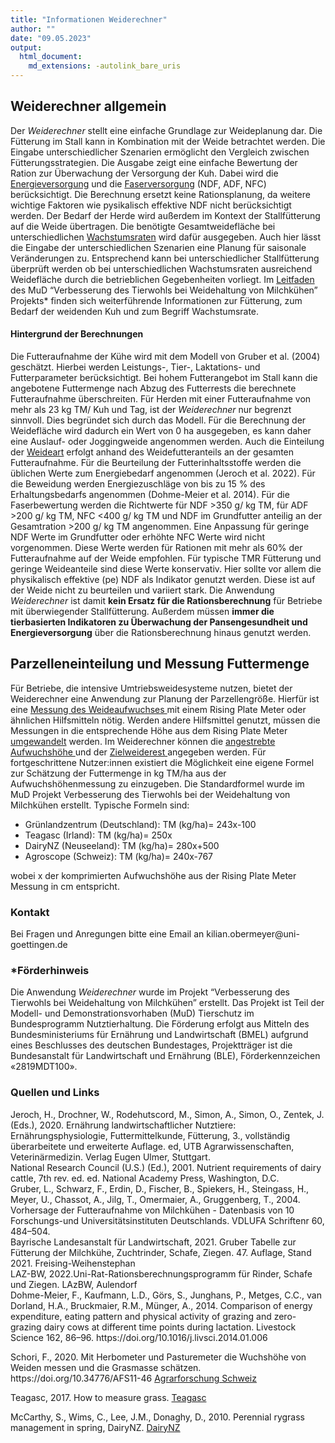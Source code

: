 ```yaml
---
title: "Informationen Weiderechner"
author: ""
date: "09.05.2023"
output:
  html_document:
    md_extensions: -autolink_bare_uris
---
```



## Weiderechner allgemein
Der *Weiderechner* stellt eine einfache Grundlage zur Weideplanung dar. Die Fütterung im Stall kann in Kombination mit der Weide betrachtet werden. Die Eingabe unterschiedlicher Szenarien ermöglicht den Vergleich zwischen Fütterungsstrategien. Die Ausgabe zeigt eine einfache Bewertung der Ration zur Überwachung der Versorgung der Kuh. Dabei wird die <a href="https://www.gruenlandzentrum.org/Weideleitfaden/#3_Energieversorgung" target="_blank">Energieversorgung</a> und die <a href="https://www.gruenlandzentrum.org/Weideleitfaden/#22_Strukturwirksamkeit_und_Verdaulichkeit" target="_blank">Faserversorgung</a> (NDF, ADF, NFC) berücksichtigt. Die Berechnung ersetzt keine Rationsplanung, da weitere wichtige Faktoren wie pysikalisch effektive NDF nicht berücksichtigt werden.
Der Bedarf der Herde wird außerdem im Kontext der Stallfütterung auf die Weide übertragen. Die benötigte Gesamtweidefläche bei unterschiedlichen  <a href="https://www.gruenlandzentrum.org/Weideleitfaden/#51_Berechnung_der_noetigen_Weideflaeche" target="_blank">Wachstumsraten</a> wird dafür ausgegeben. Auch hier lässt die Eingabe der unterschiedlichen Szenarien eine Planung für saisonale Veränderungen zu. Entsprechend kann bei unterschiedlicher Stallfütterung überprüft werden ob bei unterschiedlichen Wachstumsraten ausreichend Weidefläche durch die betrieblichen Gegebenheiten vorliegt. 
Im <a href="https://www.gruenlandzentrum.org/Weideleitfaden/" target="_blank">Leitfaden</a> des MuD “Verbesserung des Tierwohls bei Weidehaltung von Milchkühen”  Projekts* finden sich weiterführende Informationen zur Fütterung, zum Bedarf der weidenden Kuh und zum Begriff Wachstumsrate.

#### Hintergrund der Berechnungen
Die Futteraufnahme der Kühe wird mit dem Modell von Gruber et al. (2004) geschätzt. Hierbei werden Leistungs-, Tier-, Laktations- und Futterparameter berücksichtigt. Bei hohem Futterangebot im Stall kann die angebotene Futtermenge nach Abzug des Futterrests die berechnete Futteraufnahme überschreiten. Für Herden mit einer Futteraufnahme von mehr als 23 kg TM/ Kuh und Tag, ist der *Weiderechner* nur begrenzt sinnvoll.  Dies begründet sich durch das Modell. Für die Berechnung der Weidefläche wird dadurch ein Wert von 0 ha ausgegeben, es kann daher eine Auslauf- oder Joggingweide angenommen werden. Auch die Einteilung der <a href="https://www.gruenlandzentrum.org/Weideleitfaden/#1_Weidehaltung_und_Tierwohl_%E2%80%93_eine_Uebersicht" target="_blank"> Weideart</a> erfolgt anhand des Weidefutteranteils an der gesamten Futteraufnahme. Für die Beurteilung der Futterinhaltsstoffe werden die üblichen Werte zum Energiebedarf angenommen (Jeroch et al. 2022). Für die Beweidung werden Energiezuschläge von bis zu 15 % des Erhaltungsbedarfs angenommen (Dohme-Meier et al. 2014). Für die Faserbewertung werden die Richtwerte für NDF >350 g/ kg TM, für ADF >200 g/ kg TM, NFC <400 g/ kg TM und NDF im Grundfutter anteilig an der Gesamtration >200 g/ kg TM angenommen. Eine Anpassung für geringe NDF Werte im Grundfutter oder erhöhte NFC Werte wird nicht vorgenommen. Diese Werte werden für Rationen mit mehr als 60% der Futteraufnahme auf der Weide empfohlen. Für typische TMR Fütterung und geringe Weideanteile sind diese Werte konservativ. Hier sollte vor allem die physikalisch effektive (pe) NDF als Indikator genutzt werden. Diese ist auf der Weide nicht zu beurteilen und variiert stark. Die Anwendung *Weiderechner* ist damit **kein Ersatz für die Rationsberechnung** für Betriebe mit überwiegender Stallfütterung. Außerdem müssen **immer die tierbasierten Indikatoren zu Überwachung der Pansengesundheit und Energieversorgung** über die Rationsberechnung hinaus genutzt werden. 

## Parzelleneinteilung und Messung Futtermenge
Für Betriebe, die intensive Umtriebsweidesysteme nutzen, bietet der Weiderechner eine Anwendung zur Planung der Parzellengröße. Hierfür ist eine <a href="https://www.gruenlandzentrum.org/Weideleitfaden/#52_Aufwuchshoehenmessung" target="_blank">  Messung des Weideaufwuchses </a> mit einem Rising Plate Meter oder ähnlichen Hilfsmitteln nötig. Werden andere Hilfsmittel genutzt, müssen die Messungen in die entsprechende Höhe aus dem Rising Plate Meter <a href="https://www.gruenlandzentrum.org/Weideleitfaden/#52_Aufwuchshoehenmessung" target="_blank">  umgewandelt</a> werden. Im Weiderechner können die  <a href="https://www.gruenlandzentrum.org/Weideleitfaden/#54_Die_optimale_Weidereife_das_3-Blatt-Stadium" target="_blank"> angestrebte Aufwuchshöhe </a> und der <a href="https://www.gruenlandzentrum.org/Weideleitfaden/#55_Tipps_zum_Weidemanagement_intensive_Umtriebsweide_nach_neuseelaendischem_Konzept" target="_blank"> Zielweiderest </a> angegeben werden. Für fortgeschrittene Nutzer:innen existiert die Möglichkeit eine eigene Formel zur Schätzung der Futtermenge in kg TM/ha aus der Aufwuchshöhenmessung zu einzugeben. Die Standardformel wurde im MuD Projekt Verbesserung des Tierwohls bei der Weidehaltung von Milchkühen erstellt. Typische Formeln sind:

+  Grünlandzentrum (Deutschland): TM (kg/ha)= 243x-100 
+  Teagasc (Irland): TM (kg/ha)= 250x 
+  DairyNZ (Neuseeland): TM (kg/ha)= 280x+500
+  Agroscope (Schweiz): TM (kg/ha)= 240x-767

wobei x der komprimierten Aufwuchshöhe aus der Rising Plate Meter Messung in cm entspricht.

### Kontakt

Bei Fragen und Anregungen bitte eine Email an kilian.obermeyer@uni-goettingen.de


### *Förderhinweis

Die Anwendung *Weiderechner* wurde im Projekt “Verbesserung des Tierwohls bei Weidehaltung von Milchkühen” erstellt. Das Projekt ist Teil der Modell- und Demonstrationsvorhaben (MuD) Tierschutz im Bundesprogramm Nutztierhaltung. Die Förderung erfolgt aus Mitteln des Bundesministeriums für Ernährung und Landwirtschaft (BMEL) aufgrund eines Beschlusses des deutschen Bundestages, Projektträger ist die Bundesanstalt für Landwirtschaft und Ernährung (BLE), Förderkennzeichen «2819MDT100».


### Quellen und Links
Jeroch, H., Drochner, W., Rodehutscord, M., Simon, A., Simon, O., Zentek, J. (Eds.), 2020. Ernährung landwirtschaftlicher Nutztiere: Ernährungsphysiologie, Futtermittelkunde, Fütterung, 3., vollständig überarbeitete und erweiterte Auflage. ed, UTB Agrarwissenschaften, Veterinärmedizin. Verlag Eugen Ulmer, Stuttgart.\
National Research Council (U.S.) (Ed.), 2001. Nutrient requirements of dairy cattle, 7th rev. ed. ed. National Academy Press, Washington, D.C.\
Gruber, L., Schwarz, F., Erdin, D., Fischer, B., Spiekers, H., Steingass, H., Meyer, U., Chassot, A., Jilg, T., Omermaier, A., Gruggenberg, T., 2004. Vorhersage der Futteraufnahme von Milchkühen - Datenbasis von 10 Forschungs-und Universitätsinstituten Deutschlands. VDLUFA Schriftenr 60, 484–504.\
Bayrische Landesanstalt für Landwirtschaft, 2021. Gruber Tabelle zur Fütterung der Milchkühe, Zuchtrinder, Schafe, Ziegen. 47. Auflage, Stand 2021. Freising-Weihenstephan\
LAZ-BW, 2022.Uni-Rat-Rationsberechnungsprogramm für Rinder, Schafe und Ziegen. LAzBW, Aulendorf\
Dohme-Meier, F., Kaufmann, L.D., Görs, S., Junghans, P., Metges, C.C., van Dorland, H.A., Bruckmaier, R.M., Münger, A., 2014. Comparison of energy expenditure, eating pattern and physical activity of grazing and zero-grazing dairy cows at different time points during lactation. Livestock Science 162, 86–96. https://doi.org/10.1016/j.livsci.2014.01.006

Schori, F., 2020. Mit Herbometer und Pasturemeter die Wuchshöhe von Weiden messen und die Grasmasse schätzen. https://doi.org/10.34776/AFS11-46 <a href="https://www.agrarforschungschweiz.ch/wp-content/uploads/2020/02/046-052_Schori_D_def.pdf" target="_blank">Agrarforschung Schweiz</a>\

Teagasc, 2017. How to measure grass. <a href="https://www.teagasc.ie/media/website/crops/grassland/How-to-measure-grass-right.pdf" target="_blank">Teagasc</a>\


McCarthy, S., Wims, C., Lee, J.M., Donaghy, D., 2010. Perennial rygrass management in spring, DairyNZ. 
<a href="https://www.dairynz.co.nz/feed/pasture/assessing-and-allocating-pasture/pasture-assessment/" target="_blank">DairyNZ</a>


